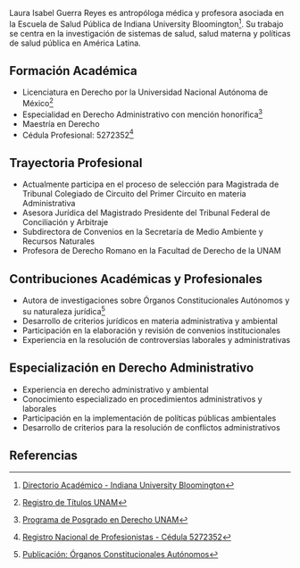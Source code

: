 Laura Isabel Guerra Reyes es antropóloga médica y profesora asociada en la Escuela de Salud Pública de Indiana University Bloomington[^1]. Su trabajo se centra en la investigación de sistemas de salud, salud materna y políticas de salud pública en América Latina.

## Formación Académica

- Licenciatura en Derecho por la Universidad Nacional Autónoma de México[^2]
- Especialidad en Derecho Administrativo con mención honorífica[^3]
- Maestría en Derecho
- Cédula Profesional: 5272352[^4]

## Trayectoria Profesional

- Actualmente participa en el proceso de selección para Magistrada de Tribunal Colegiado de Circuito del Primer Circuito en materia Administrativa
- Asesora Jurídica del Magistrado Presidente del Tribunal Federal de Conciliación y Arbitraje
- Subdirectora de Convenios en la Secretaría de Medio Ambiente y Recursos Naturales
- Profesora de Derecho Romano en la Facultad de Derecho de la UNAM

## Contribuciones Académicas y Profesionales

- Autora de investigaciones sobre Órganos Constitucionales Autónomos y su naturaleza jurídica[^5]
- Desarrollo de criterios jurídicos en materia administrativa y ambiental
- Participación en la elaboración y revisión de convenios institucionales
- Experiencia en la resolución de controversias laborales y administrativas

## Especialización en Derecho Administrativo

- Experiencia en derecho administrativo y ambiental
- Conocimiento especializado en procedimientos administrativos y laborales
- Participación en la implementación de políticas públicas ambientales
- Desarrollo de criterios para la resolución de conflictos administrativos

## Referencias

[^1]: [Directorio Académico - Indiana University Bloomington](https://publichealth.indiana.edu/research/faculty-directory/)
[^2]: [Registro de Títulos UNAM](https://www.dgae.unam.mx)
[^3]: [Programa de Posgrado en Derecho UNAM](https://www.posgrado.unam.mx/derecho)
[^4]: [Registro Nacional de Profesionistas - Cédula 5272352](https://www.cedulaprofesional.sep.gob.mx)
[^5]: [Publicación: Órganos Constitucionales Autónomos](https://www.eumed.net/rev/cccss/29/estado-constitucional.html)
